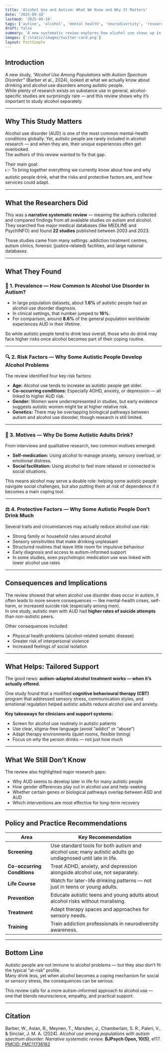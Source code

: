 ```yaml
---
title: 'Alcohol Use and Autism: What We Know and Why It Matters'
date: '2025-09-18'
lastmod: '2025-09-18'
tags: ['autism', 'alcohol', 'mental health', 'neurodiversity', 'research']
draft: false
summary: 'A new systematic review explores how alcohol use shows up in autistic adults, what drives it, and what health systems can do to better support neurodivergent people who drink.'
images: ['/static/images/twitter-card.png']
layout: PostSimple
---
```


## Introduction

A new study, _“Alcohol Use Among Populations with Autism Spectrum Disorder”_ (Barber et al., 2024), looked at what we actually know about drinking and alcohol use disorders among autistic people.  
While plenty of research exists on substance use in general, alcohol-specific studies are surprisingly rare — and this review shows why it’s important to study alcohol separately.

<TOCInline toc={props.toc} exclude="Introduction" />

---

## Why This Study Matters

Alcohol use disorder (AUD) is one of the most common mental-health conditions globally. Yet, autistic people are rarely included in alcohol research — and when they are, their unique experiences often get overlooked.  
The authors of this review wanted to fix that gap.

Their main goal:  
👉 To bring together everything we currently know about how and why autistic people drink, what the risks and protective factors are, and how services could adapt.

---

## What the Researchers Did

This was a **narrative systematic review** — meaning the authors collected and compared findings from all available studies on autism and alcohol.  
They searched five major medical databases (like MEDLINE and PsychINFO) and found **22 studies** published between 2003 and 2023.

Those studies came from many settings: addiction treatment centres, autism clinics, forensic (justice-related) facilities, and large national databases.

---

## What They Found

### 🧩 1. Prevalence — How Common Is Alcohol Use Disorder in Autism?

- In large population datasets, about **1.6%** of autistic people had an alcohol use disorder diagnosis.
- In clinical settings, that number jumped to **16%**.
- For comparison, around **8.6%** of the general population worldwide experiences AUD in their lifetime.

So while autistic people tend to drink less overall, those who do drink may face higher risks once alcohol becomes part of their coping routine.

---

### 🔍 2. Risk Factors — Why Some Autistic People Develop Alcohol Problems

The review identified four key risk factors:

- **Age:** Alcohol use tends to increase as autistic people get older.
- **Co-occurring conditions:** Especially ADHD, anxiety, or depression — all linked to higher AUD risk.
- **Gender:** Women were underrepresented in studies, but early evidence suggests autistic women might be at higher relative risk.
- **Genetics:** There may be overlapping biological pathways between autism and alcohol use disorder, though research is still limited.

---

### 💬 3. Motives — Why Do Some Autistic Adults Drink?

From interviews and qualitative research, two common motives emerged:

- **Self-medication:** Using alcohol to manage anxiety, sensory overload, or emotional distress.
- **Social facilitation:** Using alcohol to feel more relaxed or connected in social situations.

This means alcohol may serve a double role: helping some autistic people navigate social challenges, but also putting them at risk of dependence if it becomes a main coping tool.

---

### ⚖️ 4. Protective Factors — Why Some Autistic People Don’t Drink Much

Several traits and circumstances may actually reduce alcohol use risk:

- Strong family or household rules around alcohol
- Sensory sensitivities that make drinking unpleasant
- Structured routines that leave little room for impulsive behaviour
- Early diagnosis and access to autism-informed support
- In some studies, even psychotropic medication use was linked with lower alcohol use rates

---

## Consequences and Implications

The review showed that when alcohol use disorder does occur in autism, it often leads to more severe consequences — like mental-health crises, self-harm, or increased suicide risk (especially among men).  
In one study, autistic men with AUD had **higher rates of suicide attempts** than non-autistic peers.

Other consequences included:

- Physical health problems (alcohol-related somatic disease)
- Greater risk of interpersonal violence
- Increased feelings of social isolation

---

## What Helps: Tailored Support

The good news: **autism-adapted alcohol treatment works — when it’s actually offered.**

One study found that a modified **cognitive behavioural therapy (CBT)** program that addressed sensory stress, communication styles, and emotional regulation helped autistic adults reduce alcohol use and anxiety.

**Key takeaways for clinicians and support systems:**

- Screen for alcohol use routinely in autistic patients
- Use clear, stigma-free language (avoid “addict” or “abuse”)
- Adapt therapy environments (quiet rooms, flexible timing)
- Focus on _why_ the person drinks — not just how much

---

## What We Still Don’t Know

The review also highlighted major research gaps:

- Why AUD seems to develop later in life for many autistic people
- How gender differences play out in alcohol use and help-seeking
- Whether certain genes or biological pathways overlap between ASD and AUD
- Which interventions are most effective for long-term recovery

---

## Policy and Practice Recommendations

| Area                        | Key Recommendation                                                                                          |
| --------------------------- | ----------------------------------------------------------------------------------------------------------- |
| **Screening**               | Use standard tools for both autism and alcohol use; many autistic adults go undiagnosed until late in life. |
| **Co-occurring Conditions** | Treat ADHD, anxiety, and depression alongside alcohol use, not separately.                                  |
| **Life Course**             | Watch for later-life drinking patterns — not just in teens or young adults.                                 |
| **Prevention**              | Educate autistic teens and young adults about alcohol risks without moralising.                             |
| **Treatment**               | Adapt therapy spaces and approaches for sensory needs.                                                      |
| **Training**                | Train addiction professionals in neurodiversity awareness.                                                  |

---

## Bottom Line

Autistic people are not immune to alcohol problems — but they also don’t fit the typical “at-risk” profile.  
Many drink less, yet when alcohol becomes a coping mechanism for social or sensory stress, the consequences can be serious.

This review calls for a more autism-informed approach to alcohol use — one that blends neuroscience, empathy, and practical support.

---

## Citation

Barber, W., Aslan, B., Meynen, T., Marsden, J., Chamberlain, S. R., Paleri, V., & Sinclair, J. M. A. (2024). _Alcohol use among populations with autism spectrum disorder: Narrative systematic review._ **BJPsych Open, 10(5)**, e117. [PMCID: PMC11736162](https://www.ncbi.nlm.nih.gov/pmc/articles/PMC11736162/)
